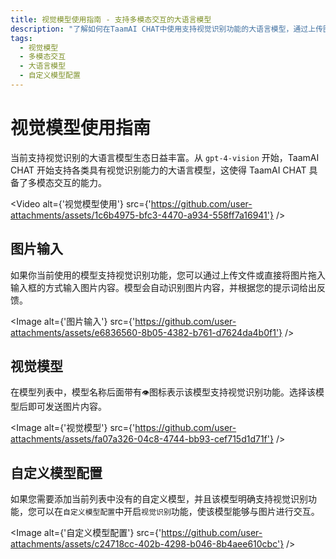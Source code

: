```yaml
---
title: 视觉模型使用指南 - 支持多模态交互的大语言模型
description: "了解如何在TaamAI CHAT中使用支持视觉识别功能的大语言模型，通过上传图片或拖拽图片到输入框进行交互，并选择带有\U0001F441️图标的模型进行图片内容交互。"
tags:
  - 视觉模型
  - 多模态交互
  - 大语言模型
  - 自定义模型配置
---
```


# 视觉模型使用指南

当前支持视觉识别的大语言模型生态日益丰富。从 `gpt-4-vision` 开始，TaamAI CHAT 开始支持各类具有视觉识别能力的大语言模型，这使得 TaamAI CHAT 具备了多模态交互的能力。

<Video
  alt={'视觉模型使用'}
  src={'https://github.com/user-attachments/assets/1c6b4975-bfc3-4470-a934-558ff7a16941'}
/>

## 图片输入

如果你当前使用的模型支持视觉识别功能，您可以通过上传文件或直接将图片拖入输入框的方式输入图片内容。模型会自动识别图片内容，并根据您的提示词给出反馈。

<Image
  alt={'图片输入'}
  src={'https://github.com/user-attachments/assets/e6836560-8b05-4382-b761-d7624da4b0f1'}
/>

## 视觉模型

在模型列表中，模型名称后面带有`👁️`图标表示该模型支持视觉识别功能。选择该模型后即可发送图片内容。

<Image
  alt={'视觉模型'}
  src={'https://github.com/user-attachments/assets/fa07a326-04c8-4744-bb93-cef715d1d71f'}
/>

## 自定义模型配置

如果您需要添加当前列表中没有的自定义模型，并且该模型明确支持视觉识别功能，您可以在`自定义模型配置`中开启`视觉识别`功能，使该模型能够与图片进行交互。

<Image
  alt={'自定义模型配置'}
  src={'https://github.com/user-attachments/assets/c24718cc-402b-4298-b046-8b4aee610cbc'}
/>
